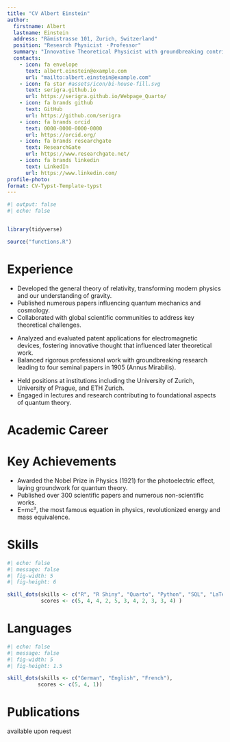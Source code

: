 ```yaml
---
title: "CV Albert Einstein"
author:
  firstname: Albert
  lastname: Einstein
  address: "Rämistrasse 101, Zurich, Switzerland"
  position: "Research Physicist ・Professor"
  summary: "Innovative Theoretical Physicist with groundbreaking contributions to the field of physics, including the development of the theory of relativity and the explanation of the photoelectric effect, showcasing exceptional analytical and problem-solving skills."
  contacts:
    - icon: fa envelope
      text: albert.einstein@example.com
      url: "mailto:albert.einstein@example.com"
    - icon: fa star #assets/icon/bi-house-fill.svg
      text: serigra.github.io
      url: https://serigra.github.io/Webpage_Quarto/
    - icon: fa brands github
      text: GitHub
      url: https://github.com/serigra
    - icon: fa brands orcid
      text: 0000-0000-0000-0000
      url: https://orcid.org/
    - icon: fa brands researchgate
      text: ResearchGate
      url: https://www.researchgate.net/
    - icon: fa brands linkedin
      text: LinkedIn
      url: https://www.linkedin.com/
profile-photo: 
format: CV-Typst-Template-typst
---
```

```r
#| output: false
#| echo: false


library(tidyverse)

source("functions.R")
```



::: {.leftpanel}
# Experience

```{=typst}
#resume-entry(
  title: "Professor of Theoretical Physics",
  date: "100% | Jan 1914 – Sep 1933",
  location: "",
  description: "Prussian Academy of Sciences, Berlin, Germany",
)

```
* Developed the general theory of relativity, transforming modern physics and our understanding of gravity.
* Published numerous papers influencing quantum mechanics and cosmology.
* Collaborated with global scientific communities to address key theoretical challenges.

```{=typst}
#resume-entry(
  title: "Patent Examiner",
  date: "100% | Aug 1902 - Jul 1909",
  location: "",
  description: "Swiss Patent Office, Bern, Switzerland",
)
```

* Analyzed and evaluated patent applications for electromagnetic devices, fostering innovative thought that influenced later theoretical work.
* Balanced rigorous professional work with groundbreaking research leading to four seminal papers in 1905 (Annus Mirabilis).

```{=typst}
#resume-entry(
  title: "Lecturer and Researcher",
  date: "1909 – 1933",
  location: "",
  description: "Various Academic Institutions",
)
```
* Held positions at institutions including the University of Zurich, University of Prague, and ETH Zurich.
* Engaged in lectures and research contributing to foundational aspects of quantum theory.




# Academic Career

```{=typst}
#resume-entry(
  title: "PhD in Physics",
  date: "1905",
  location: "",
  description: "University of Zurich",
   top-space: 1.1em,
  below-space-second: 0.3em,
)

#resume-entry(
  title: "Master in Physics",
  date: "1900",
  location: "",
  description: "ETH Zurich (Swiss Federal Polytechnic School)",
  top-space: 1.1em,
  below-space-second: 0.3em, 
)


```
:::

::: {.rightpanel}

# Key Achievements

* Awarded the Nobel Prize in Physics (1921) for the photoelectric effect, laying groundwork for quantum theory.
* Published over 300 scientific papers and numerous non-scientific works.
* E=mc², the most famous equation in physics, revolutionized energy and mass equivalence.

# Skills

```r
#| echo: false
#| message: false
#| fig-width: 5
#| fig-height: 6

skill_dots(skills <- c("R", "R Shiny", "Quarto", "Python", "SQL", "LaTex", "Git", "Bash/ Shell", "SPSS", "JMP", "MS Office"),
           scores <- c(5, 4, 4, 2, 5, 3, 4, 2, 3, 3, 4) )
```




# Languages

```r
#| echo: false
#| message: false
#| fig-width: 5
#| fig-height: 1.5

skill_dots(skills <- c("German", "English", "French"),
          scores <- c(5, 4, 1))
```


# Publications

available upon request

:::




